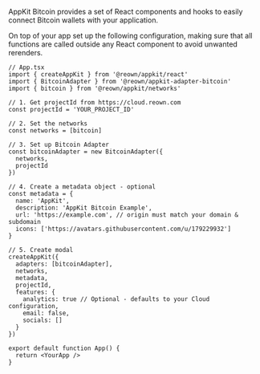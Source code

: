 
AppKit Bitcoin provides a set of React components and hooks to easily connect Bitcoin wallets with your application.

On top of your app set up the following configuration, making sure that all functions are called outside any React component to avoid unwanted rerenders.

```tsx
// App.tsx
import { createAppKit } from '@reown/appkit/react'
import { BitcoinAdapter } from '@reown/appkit-adapter-bitcoin'
import { bitcoin } from '@reown/appkit/networks'

// 1. Get projectId from https://cloud.reown.com
const projectId = 'YOUR_PROJECT_ID'

// 2. Set the networks
const networks = [bitcoin]

// 3. Set up Bitcoin Adapter
const bitcoinAdapter = new BitcoinAdapter({
  networks,
  projectId
})

// 4. Create a metadata object - optional
const metadata = {
  name: 'AppKit',
  description: 'AppKit Bitcoin Example',
  url: 'https://example.com', // origin must match your domain & subdomain
  icons: ['https://avatars.githubusercontent.com/u/179229932']
}

// 5. Create modal
createAppKit({
  adapters: [bitcoinAdapter],
  networks,
  metadata,
  projectId,
  features: {
    analytics: true // Optional - defaults to your Cloud configuration,
    email: false,
    socials: []
  }
})

export default function App() {
  return <YourApp />
}
```

<BitcoinProvicerInterface />